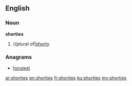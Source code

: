 ==English==

===Noun===
'''shorties'''

# {{plural of|[[shorty]]

===Anagrams===
* [[horsiest#English|horsiest]]

[[ar:shorties]]
[[en:shorties]]
[[fr:shorties]]
[[ku:shorties]]
[[my:shorties]]